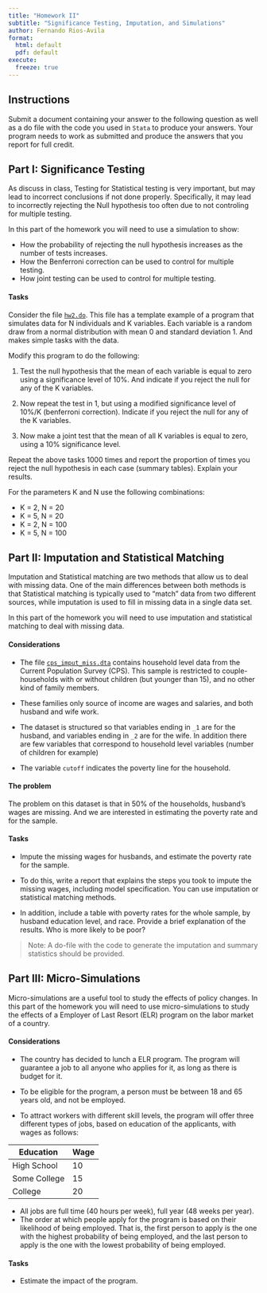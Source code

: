 ```yaml
---
title: "Homework II"
subtitle: "Significance Testing, Imputation, and Simulations"
author: Fernando Rios-Avila
format:
  html: default
  pdf: default  
execute:
  freeze: true 
---
```


## Instructions

Submit a document containing your answer to the following question as well as a do file with the code
you used in `Stata` to produce your answers. Your program needs to work as submitted and produce the answers that you report for full credit.

## Part I: Significance Testing

As discuss in class, Testing for Statistical testing is very important, but may lead to incorrect conclusions if not done properly. Specifically, it may lead to incorrectly rejecting the Null hypothesis too often due to not controling for multiple testing. 

In this part of the homework you will need to use a simulation to show:

- How the probability of rejecting the null hypothesis increases as the number of tests increases.
- How the Benferroni correction can be used to control for multiple testing.
- How joint testing can be used to control for multiple testing.

#### Tasks

Consider the file [`hw2.do`](hw2.do). This file has a template example of a program that simulates data for N individuals and K variables. Each variable is a random draw from a normal distribution with mean 0 and standard deviation 1. And makes simple tasks with the data.

Modify this program to do the following:

1. Test the null hypothesis that the mean of each variable is equal to zero using a significance level of 10%. And indicate if you reject the null for any of the K variables.

2. Now repeat the test in 1, but using a modified significance level of 10%/K (benferroni correction). Indicate if you reject the null for any of the K variables. 
      
3. Now make a joint test that the mean of all K variables is equal to zero, using a 10% significance level. 

Repeat the above tasks 1000 times and report the proportion of times you reject the null hypothesis in each case (summary tables). Explain your results.

For the parameters K and N use the following combinations: 

- K = 2, N = 20
- K = 5, N = 20
- K = 2, N = 100
- K = 5, N = 100

## Part II: Imputation and Statistical Matching

Imputation and Statistical matching are two methods that allow us to deal with missing data. One of the main differences between both methods is that Statistical matching is typically used to "match" data from two different sources, while imputation is used to fill in missing data in a single data set.

In this part of the homework you will need to use imputation and statistical matching to deal with missing data.

#### Considerations

- The file [`cps_imput_miss.dta`](cps_imput_miss.dta) contains household level data from the Current Population Survey (CPS). This sample is restricted to couple-households with or without children (but younger than 15), and no other kind of family members. 

- These families only source of income are wages and salaries, and both husband and wife work. 

- The dataset is structured so that variables ending in `_1` are for the husband, and variables ending in `_2` are for the wife. In addition there are few variables that correspond to household level variables (number of children for example)

- The variable `cutoff`  indicates the poverty line for the household.
 
#### The problem

The problem on this dataset is that in 50% of the households, husband's wages are missing. And we are interested in estimating the poverty rate and for the sample. 

#### Tasks

- Impute the missing wages for husbands, and estimate the poverty rate for the sample.

- To do this, write a report that explains the steps you took to impute the missing wages, including model specification. You can use  imputation or statistical matching methods. 

- In addition, include a table with poverty rates for the whole sample, by husband education level, and race. Provide a brief explanation of the results. Who is more likely to be poor?

> Note: A do-file with the code to generate the imputation and summary statistics should be provided.


## Part III: Micro-Simulations

Micro-simulations are a useful tool to study the effects of policy changes. In this part of the homework you will need to use micro-simulations to study the effects of a Employer of Last Resort (ELR) program on the labor market of a country.

#### Considerations

- The country has decided to lunch a ELR program. The program will guarantee a job to all anyone who applies for it, as long as there is budget for it. 
- To be eligible for the program, a person must be between 18 and 65 years old, and not be employed.

- To attract workers with different skill levels, the program will offer three different types of jobs, based on education of the applicants, with wages as follows:

| Education | Wage |
|-----------|------|
| High School | 10 |
| Some College | 15 |
| College | 20 |

- All jobs are full time (40 hours per week), full year (48 weeks per year). 
- The order at which people apply for the program is based on their likelihood of being employed. That is, the first person to apply is the one with the highest probability of being employed, and the last person to apply is the one with the lowest probability of being employed.

#### Tasks

- Estimate the impact of the program. 

